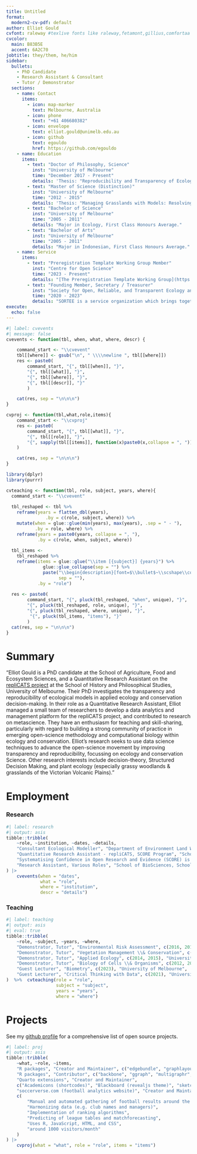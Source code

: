 ```yaml
---
title: Untitled
format:
  modern2-cv-pdf: default
author: Elliot Gould
cvfont: raleway #texlive fonts like raleway,fetamont,gillius,comfortaa
cvcolor: 
  main: B83B5E
  accent: 6A2C70
jobtitle: they/them, he/him
sidebar:
  bullets:
    - PhD Candidate
    - Research Assistant & Consultant
    - Tutor / Demonstrator
  sections:
    - name: Contact
      items:
        - icon: map-marker
          text: Melbourne, Australia
        - icon: phone
          text: "+61 406680382"
        - icon: envelope
          text: elliot.gould@unimelb.edu.au
        - icon: github
          text: egouldo
          href: https://github.com/egouldo
    - name: Education
      items:
        - text: "Doctor of Philosophy, Science"
          inst: "University of Melbourne"
          time: "December 2017 - Present"
          details: 'Thesis: "Reproducibility and Transparency of Ecological Models in Applied Ecology and Conservation Science"'
        - text: "Master of Science (Distinction)"
          inst: "University of Melbourne"
          time: "2012 - 2015"
          details: 'Thesis: "Managing Grasslands with Models: Resolving uncertainty and allocating effort among a suite of sites."'
        - text: "Bachelor of Science"
          inst: "University of Melbourne"
          time: "2005 - 2011"
          details: "Major in Ecology, First Class Honours Average."
        - text: "Bachelor of Arts"
          inst: "University of Melbourne"
          time: "2005 - 2011"
          details: "Major in Indonesian, First Class Honours Average."
    - name: Service
      items:
        - text: "Preregistration Template Working Group Member"
          inst: "Centre for Open Science"
          time: "2023 - Present"
          details: "[The Preregistration Template Working Group](https://www.cos.io/blog/new-working-group-seeks-to-curate-and-evaluate-preregistration-templates) seeks to: 1. Establish criteria to evaluate the suitability of new preregistration templates for inclusion in the Open Science Framework (OSF); 2. Develop a procedure by which community creators of preregistration templates can put templates forward for inclusion in OSF; 3. Advise and inform COS on issues related to preregistration implementation in OSF."
        - text: "Founding Member, Secretary / Treasurer"
          inst: "Society for Open, Reliable, and Transparent Ecology and Evolutionary Biology (SORTEE)"
          time: "2020 - 2023"
          details: "SORTEE is a service organization which brings together researchers working to improve reliability and transparency through cultural and institutional changes in ecology, evolutionary biology, and related fields broadly defined."
execute: 
  echo: false
---
```


```r
#| label: cvevents
#| message: false
cvevents <- function(tbl, when, what, where, descr) {

    command_start <- "\\cvevent"
    tbl[[where]] <- gsub("\n", " \\\\newline ", tbl[[where]])
    res <- paste0(
        command_start, "{", tbl[[when]], "}", 
        "{", tbl[[what]], "}",
        "{", tbl[[where]], "}",
        "{", tbl[[descr]], "}"
        )

    cat(res, sep = "\n\n\n")
}

cvproj <- function(tbl,what,role,items){
    command_start <- "\\cvproj"
    res <- paste0(
        command_start, "{", tbl[[what]], "}",
        "{", tbl[[role]], "}",
        "{", sapply(tbl[[items]], function(x)paste0(x,collapse = ", ")), "}"
    )

    cat(res, sep = "\n\n\n")
}

library(dplyr)
library(purrr)

cvteaching <- function(tbl, role, subject, years, where){
  command_start <- "\\cvevent"
  
  tbl_reshaped <- tbl %>%  
    reframe(years = flatten_dbl(years),
               .by = c(role, subject, where)) %>% 
    mutate(when = glue::glue(min(years), max(years), .sep = " - "), 
           .by = role, where) %>% 
    reframe(years = paste0(years, collapse = ", "), 
            .by = c(role, when, subject, where))
  
  tbl_items <- 
    tbl_reshaped %>% 
    reframe(items = glue::glue("\\item [{subject}] {years}") %>% 
              glue::glue_collapse(sep = "") %>%
              paste("\\begin{description}[font=$\\bullet$~\\scshape\\color{maincol!50!black}]", ., "\\end{description}", 
                    sep = ""), 
            .by = "role") 
  
  res <- paste0(
        command_start, "{", pluck(tbl_reshaped, "when", unique), "}",
        "{", pluck(tbl_reshaped, role, unique), "}",
        "{", pluck(tbl_reshaped, where, unique), "}",
         "{", pluck(tbl_items, "items"), "}"
        )
  cat(res, sep = "\n\n\n")
}
```

# Summary

"Elliot Gould is a PhD candidate at the School of Agriculture, Food and Ecosystem Sciences, and a Quantitative Research Assistant on the [repliCATS project](replicats.research.unimelb.edu.au/) at the School of History and Philosophical Studies, University of Melbourne. Their PhD investigates the transparency and reproducibility of ecological models in applied ecology and conservation decision-making. In their role as a Quantitative Research Assistant, Elliot managed a small team of researchers to develop a data analytics and management platform for the repliCATS project, and contributed to research on metascience. They have an enthusiasm for teaching and skill-sharing, particularly with regard to building a strong community of practice in emerging open-science methodology and computational biology within ecology and conservation. Elliot's research seeks to use data science techniques to advance the open-science movement by improving transparency and reproducibility, focussing on ecology and conservation Science. Other research interests include decision-theory, Structured Decision Making, and plant ecology (especially grassy woodlands & grasslands of the Victorian Volcanic Plains)."

# Employment

### Research

```r
#| label: research
#| output: asis
tibble::tribble(
    ~role, ~institution, ~dates, ~details,
    "Consultant Ecological Modeller", "Department of Environment Land Water and Planning\nVictorian Government", "March 2020 - Present", "This research consultancy comprises a component of my PhD, aiming to test and develop preregistration templates for ecology and conservation using a case study of environmental flows management in Victoria, Australia. I designed and delivered a collaborative workshop with DEECA staff, analysed and visualised environmental flow and modelled vegetation outcome data.",
    "Quantitative Research Assistant - repliCATS, SCORE Program", "School of Historical and Philosophical Studies,\n School of BioSciences\nUniversity of Melbourne", "2019 - 2024",
    "Systematising Confidence in Open Research and Evidence (SCORE) is a Research Program initiated by the Defense Advanced Research Projects Agency  (DARPA) that aims to develop and deploy automated tools to assign 'confidence scores' to Social and Behavioural research results and claims in light of recent evidence about the 'Replication Crisis' besetting Science. The repliCATS project is one team within the SCORE project, based in Melbourne. In this role, Elliot lead a small team within the repliCATS project to build data analysis software and infrastructure to manage and deliver data products to internal teams and external partners. Research components of the role include modelling to investigate predictors of replication success.",
    "Research Assistant, Various Roles", "School of BioSciences, School of Geography\nUniversity of Melbourne", "2015 - Present", "National Environmental Science Programme, Threatened Species Recovery Hub: Conservation actions for Threatened Ecological Communities. Various plant ecology and Structured Decision Making projects, involving: data analysis and visualisations, building shiny Apps, model building and testing." 
) |>
    cvevents(when = "dates", 
             what = "role", 
             where = "institution", 
             descr = "details")
```


### Teaching


```r
#| label: teaching
#| output: asis
#| eval: true
tibble::tribble(
    ~role, ~subject, ~years, ~where,
    "Demonstrator, Tutor", "Environmental Risk Assessment", c(2016, 2017, 2018, 2022, 2023, 2024), "University of Melbourne",
    "Demonstrator, Tutor", "Vegetation Management \\& Conservation", c(2018, 2019), "University of Melbourne",
    "Demonstrator, Tutor", "Applied Ecology", c(2014, 2015), "University of Melbourne",
    "Demonstrator, Tutor", "Biology of Cells \\& Organisms", c(2012, 2013,2014,2015), "University of Melbourne",
    "Guest Lecturer", "Biometry", c(2023), "University of Melbourne",
    "Guest Lecturer", "Critical Thinking with Data", c(2021), "University of Melbourne"
)  %>%  cvteaching(role = "role", 
                   subject = "subject", 
                   years = "years", 
                   where = "where")
```


# Projects

See my [github profile](https://github.com/egouldo) for a comprehensive list of open source projects.

```r
#| label: proj
#| output: asis
tibble::tribble(
    ~what, ~role, ~items,
    "R packages", "Creator and Maintainer", c("edgebundle", "graphlayouts", "levelnet", "netrankr", "netUtils", "networkdata", "PSAWR", "roughnet", "roughsf", "rtoot", "Rtumblr", "signnet", "snahelper", "webbotparseR", "webtrackR"),
    "R packages", "Contributor", c("backbone", "ggraph", "multigraphr", "netropy", "rang", "rgraph6"),
    "Quarto extensions", "Creator and Maintainer",
    c("Academicons (shortcodes)", "Blackboard (revealjs theme)", "sketchy (html theme)", "share buttons (filter)", "nutshell (filter)", "quartocities (website template)", "quartocv (cv templates)"),
    "soccerverse.com (football analytics website)", "Creator and Maintainer",
    c(
        "Manual and automated gathering of football results around the world",
        "Harmonizing data (e.g. club names and managers)",
        "Implementation of ranking algorithms",
        "Predicting of league tables and matchforecasting",
        "Uses R, JavaScript, HTML, and CSS",
        "around 1000 visitors/month"
    )
) |>
    cvproj(what = "what", role = "role", items = "items")

```
